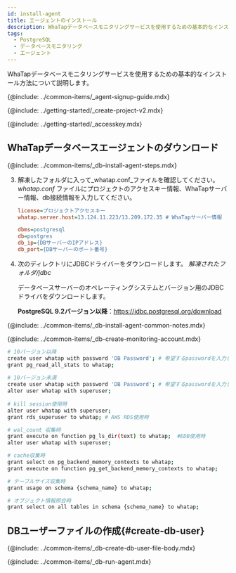 ```yaml
---
id: install-agent
title: エージェントのインストール
description: WhaTapデータベースモニタリングサービスを使用するための基本的なインストール方法について説明します。
tags:
  - PostgreSQL
  - データベースモニタリング
  - エージェント
---
```



<Note product='PostgreSQL' link='../postgresql-v1/install-agent' />

WhaTapデータベースモニタリングサービスを使用するための基本的なインストール方法について説明します。

{@include: ../common-items/_agent-signup-guide.mdx}  

<Youtube ko='RhU3f3d7k1A' en='wQbXDKNdDfA' ja='wQbXDKNdDfA' />

{@include: ../getting-started/_create-project-v2.mdx} 

{@include: ../getting-started/_accesskey.mdx} 

## WhaTapデータベースエージェントのダウンロード

{@include: ../common-items/_db-install-agent-steps.mdx} 

3.  解凍したフォルダに入って_whatap.conf_ファイルを確認してください。_whatap.conf_ ファイルにプロジェクトのアクセスキー情報、WhaTapサーバー情報、db接続情報を入力してください。

    ```ini title='whatap.conf'
    license=プロジェクトアクセスキー
    whatap.server.host=13.124.11.223/13.209.172.35 # WhaTapサーバー情報

    dbms=postgresql
    db=postgres
    db_ip={DBサーバーのIPアドレス}
    db_port={DBサーバーのポート番号} 
    ```

4.  次のディレクトリにJDBCドライバーをダウンロードします。 _解凍されたフォルダ/jdbc_

    データベースサーバーのオペレーティングシステムとバージョン用のJDBCドライバをダウンロードします。 

    **PostgreSQL 9.2バージョン以降**：https://jdbc.postgresql.org/download

<!-- 공통 Notes-->

{@include: ../common-items/_db-install-agent-common-notes.mdx}

<!-- 모니터링용 계정 생성-->

{@include: ../common-items/_db-create-monitoring-account.mdx} 

<!-- PostgreSQL-->

```bash showLineNumbers
# 10バージョン以降
create user whatap with password 'DB Password'; # 希望するpasswordを入力してください。
grant pg_read_all_stats to whatap;
 
# 10バージョン未満
create user whatap with password 'DB Password'; # 希望するpasswordを入力してください。
alter user whatap with superuser;
 
# kill session使用時
alter user whatap with superuser;
grant rds_superuser to whatap; # AWS RDS使用時

# wal_count 収集時
grant execute on function pg_ls_dir(text) to whatap;  #EDB使用時
alter user whatap with superuser;

# cache収集時
grant select on pg_backend_memory_contexts to whatap;
grant execute on function pg_get_backend_memory_contexts to whatap;

# テーブルサイズ収集時
grant usage on schema {schema_name} to whatap;

# オブジェクト情報照会時
grant select on all tables in schema {schema_name} to whatap;
```

## DBユーザーファイルの作成{#create-db-user}

<DBuserDesc name='default'/>

{@include: ../common-items/_db-create-db-user-file-body.mdx} 

<!--## 에이전트 실행-->

{@include: ../common-items/_db-run-agent.mdx} 
